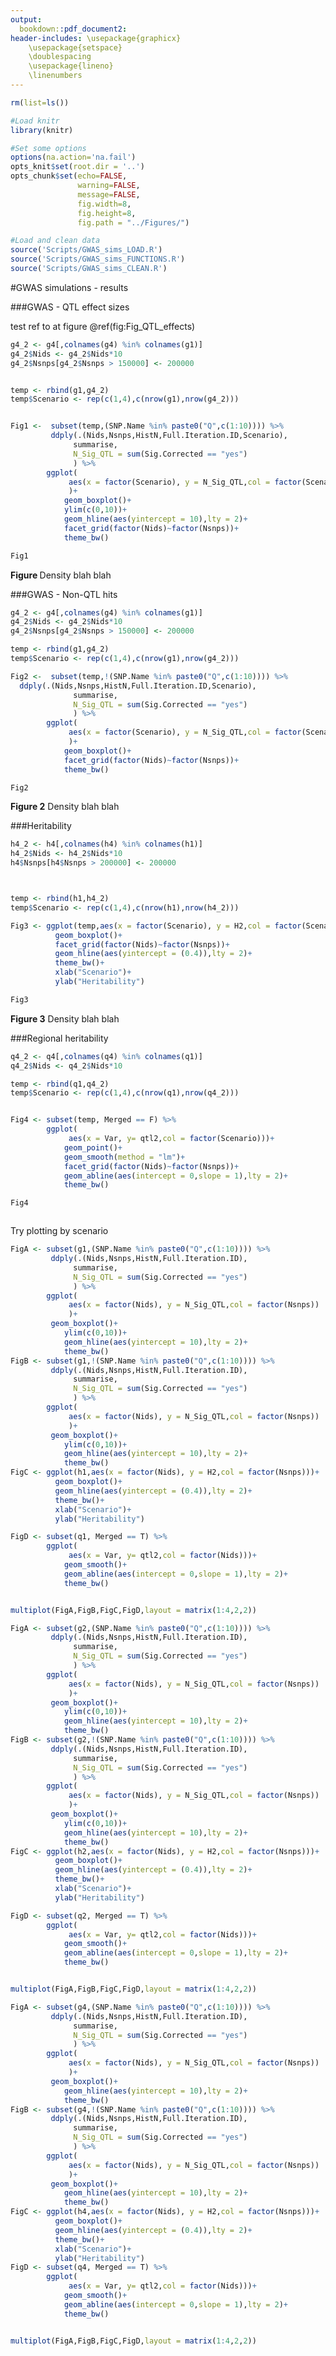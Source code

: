 ```yaml
---
output:
  bookdown::pdf_document2:
header-includes: \usepackage{graphicx}
    \usepackage{setspace}
    \doublespacing
    \usepackage{lineno}
    \linenumbers
---
```

```r

rm(list=ls())

#Load knitr 
library(knitr)

#Set some options
options(na.action='na.fail')
opts_knit$set(root.dir = '..')
opts_chunk$set(echo=FALSE,
               warning=FALSE,
               message=FALSE,
               fig.width=8,
               fig.height=8,
               fig.path = "../Figures/")

```

```r

#Load and clean data
source('Scripts/GWAS_sims_LOAD.R')
source('Scripts/GWAS_sims_FUNCTIONS.R')
source('Scripts/GWAS_sims_CLEAN.R')

```


#GWAS simulations - results


\pagebreak

###GWAS - QTL effect sizes

test ref to at figure \@ref(fig:Fig_QTL_effects)

```r
g4_2 <- g4[,colnames(g4) %in% colnames(g1)]
g4_2$Nids <- g4_2$Nids*10
g4_2$Nsnps[g4_2$Nsnps > 150000] <- 200000


temp <- rbind(g1,g4_2)
temp$Scenario <- rep(c(1,4),c(nrow(g1),nrow(g4_2)))


Fig1 <-  subset(temp,(SNP.Name %in% paste0("Q",c(1:10)))) %>%
         ddply(.(Nids,Nsnps,HistN,Full.Iteration.ID,Scenario),
              summarise,
              N_Sig_QTL = sum(Sig.Corrected == "yes")
              ) %>%
        ggplot(
             aes(x = factor(Scenario), y = N_Sig_QTL,col = factor(Scenario))
             )+
            geom_boxplot()+
            ylim(c(0,10))+
            geom_hline(aes(yintercept = 10),lty = 2)+
            facet_grid(factor(Nids)~factor(Nsnps))+
            theme_bw()

Fig1

```
**Figure ** Density blah blah

\pagebreak

###GWAS - Non-QTL hits

```r
g4_2 <- g4[,colnames(g4) %in% colnames(g1)]
g4_2$Nids <- g4_2$Nids*10
g4_2$Nsnps[g4_2$Nsnps > 150000] <- 200000

temp <- rbind(g1,g4_2)
temp$Scenario <- rep(c(1,4),c(nrow(g1),nrow(g4_2)))

Fig2 <-  subset(temp,!(SNP.Name %in% paste0("Q",c(1:10)))) %>%
  ddply(.(Nids,Nsnps,HistN,Full.Iteration.ID,Scenario),
              summarise,
              N_Sig_QTL = sum(Sig.Corrected == "yes")
              ) %>%
        ggplot(
             aes(x = factor(Scenario), y = N_Sig_QTL,col = factor(Scenario))
             )+
            geom_boxplot()+
            facet_grid(factor(Nids)~factor(Nsnps))+
            theme_bw()

Fig2

```
**Figure 2** Density blah blah

\pagebreak



###Heritability

```r
h4_2 <- h4[,colnames(h4) %in% colnames(h1)]
h4_2$Nids <- h4_2$Nids*10
h4$Nsnps[h4$Nsnps > 200000] <- 200000



temp <- rbind(h1,h4_2)
temp$Scenario <- rep(c(1,4),c(nrow(h1),nrow(h4_2)))

Fig3 <- ggplot(temp,aes(x = factor(Scenario), y = H2,col = factor(Scenario)))+
          geom_boxplot()+
          facet_grid(factor(Nids)~factor(Nsnps))+
          geom_hline(aes(yintercept = (0.4)),lty = 2)+
          theme_bw()+
          xlab("Scenario")+
          ylab("Heritability")

Fig3

```
**Figure 3** Density blah blah


###Regional heritability

```r
q4_2 <- q4[,colnames(q4) %in% colnames(q1)]
q4_2$Nids <- q4_2$Nids*10

temp <- rbind(q1,q4_2)
temp$Scenario <- rep(c(1,4),c(nrow(q1),nrow(q4_2)))


Fig4 <- subset(temp, Merged == F) %>%
        ggplot(
             aes(x = Var, y= qtl2,col = factor(Scenario)))+
            geom_point()+
            geom_smooth(method = "lm")+
            facet_grid(factor(Nids)~factor(Nsnps))+
            geom_abline(aes(intercept = 0,slope = 1),lty = 2)+
            theme_bw()

Fig4



```



\pagebreak

Try plotting by scenario

```r
FigA <- subset(g1,(SNP.Name %in% paste0("Q",c(1:10)))) %>%
         ddply(.(Nids,Nsnps,HistN,Full.Iteration.ID),
              summarise,
              N_Sig_QTL = sum(Sig.Corrected == "yes")
              ) %>%
        ggplot(
             aes(x = factor(Nids), y = N_Sig_QTL,col = factor(Nsnps))
             )+
         geom_boxplot()+
            ylim(c(0,10))+
            geom_hline(aes(yintercept = 10),lty = 2)+
            theme_bw()
FigB <- subset(g1,!(SNP.Name %in% paste0("Q",c(1:10)))) %>%
         ddply(.(Nids,Nsnps,HistN,Full.Iteration.ID),
              summarise,
              N_Sig_QTL = sum(Sig.Corrected == "yes")
              ) %>%
        ggplot(
             aes(x = factor(Nids), y = N_Sig_QTL,col = factor(Nsnps))
             )+
         geom_boxplot()+
            ylim(c(0,10))+
            geom_hline(aes(yintercept = 10),lty = 2)+
            theme_bw()
FigC <- ggplot(h1,aes(x = factor(Nids), y = H2,col = factor(Nsnps)))+
          geom_boxplot()+
          geom_hline(aes(yintercept = (0.4)),lty = 2)+
          theme_bw()+
          xlab("Scenario")+
          ylab("Heritability")

FigD <- subset(q1, Merged == T) %>%
        ggplot(
             aes(x = Var, y= qtl2,col = factor(Nids)))+
            geom_smooth()+
            geom_abline(aes(intercept = 0,slope = 1),lty = 2)+
            theme_bw()


multiplot(FigA,FigB,FigC,FigD,layout = matrix(1:4,2,2))
```




```r
FigA <- subset(g2,(SNP.Name %in% paste0("Q",c(1:10)))) %>%
         ddply(.(Nids,Nsnps,HistN,Full.Iteration.ID),
              summarise,
              N_Sig_QTL = sum(Sig.Corrected == "yes")
              ) %>%
        ggplot(
             aes(x = factor(Nids), y = N_Sig_QTL,col = factor(Nsnps))
             )+
         geom_boxplot()+
            ylim(c(0,10))+
            geom_hline(aes(yintercept = 10),lty = 2)+
            theme_bw()
FigB <- subset(g2,!(SNP.Name %in% paste0("Q",c(1:10)))) %>%
         ddply(.(Nids,Nsnps,HistN,Full.Iteration.ID),
              summarise,
              N_Sig_QTL = sum(Sig.Corrected == "yes")
              ) %>%
        ggplot(
             aes(x = factor(Nids), y = N_Sig_QTL,col = factor(Nsnps))
             )+
         geom_boxplot()+
            ylim(c(0,10))+
            geom_hline(aes(yintercept = 10),lty = 2)+
            theme_bw()
FigC <- ggplot(h2,aes(x = factor(Nids), y = H2,col = factor(Nsnps)))+
          geom_boxplot()+
          geom_hline(aes(yintercept = (0.4)),lty = 2)+
          theme_bw()+
          xlab("Scenario")+
          ylab("Heritability")

FigD <- subset(q2, Merged == T) %>%
        ggplot(
             aes(x = Var, y= qtl2,col = factor(Nids)))+
            geom_smooth()+
            geom_abline(aes(intercept = 0,slope = 1),lty = 2)+
            theme_bw()


multiplot(FigA,FigB,FigC,FigD,layout = matrix(1:4,2,2))
```


```r
FigA <- subset(g4,(SNP.Name %in% paste0("Q",c(1:10)))) %>%
         ddply(.(Nids,Nsnps,HistN,Full.Iteration.ID),
              summarise,
              N_Sig_QTL = sum(Sig.Corrected == "yes")
              ) %>%
        ggplot(
             aes(x = factor(Nids), y = N_Sig_QTL,col = factor(Nsnps))
             )+
         geom_boxplot()+
            geom_hline(aes(yintercept = 10),lty = 2)+
            theme_bw()
FigB <- subset(g4,!(SNP.Name %in% paste0("Q",c(1:10)))) %>%
         ddply(.(Nids,Nsnps,HistN,Full.Iteration.ID),
              summarise,
              N_Sig_QTL = sum(Sig.Corrected == "yes")
              ) %>%
        ggplot(
             aes(x = factor(Nids), y = N_Sig_QTL,col = factor(Nsnps))
             )+
         geom_boxplot()+
            geom_hline(aes(yintercept = 10),lty = 2)+
            theme_bw()
FigC <- ggplot(h4,aes(x = factor(Nids), y = H2,col = factor(Nsnps)))+
          geom_boxplot()+
          geom_hline(aes(yintercept = (0.4)),lty = 2)+
          theme_bw()+
          xlab("Scenario")+
          ylab("Heritability")
FigD <- subset(q4, Merged == T) %>%
        ggplot(
             aes(x = Var, y= qtl2,col = factor(Nids)))+
            geom_smooth()+
            geom_abline(aes(intercept = 0,slope = 1),lty = 2)+
            theme_bw()


multiplot(FigA,FigB,FigC,FigD,layout = matrix(1:4,2,2))
```
